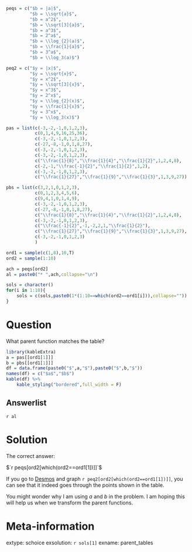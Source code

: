 ```r
peqs = c("$b = |a|$",
         "$b = \\sqrt{a}$",
         "$b = a^2$",
         "$b = \\sqrt[3]{a}$",
         "$b = a^3$",
         "$b = 2^a$",
         "$b = \\log_{2}(a)$",
         "$b = \\frac{1}{a}$",
         "$b = 3^a$",
         "$b = \\log_3(a)$")

peq2 = c("$y = |x|$",
         "$y = \\sqrt{x}$",
         "$y = x^2$",
         "$y = \\sqrt[3]{x}$",
         "$y = x^3$",
         "$y = 2^x$",
         "$y = \\log_{2}(x)$",
         "$y = \\frac{1}{x}$",
         "$y = 3^x$",
         "$y = \\log_3(x)$")

pas = list(c(-3,-2,-1,0,1,2,3),
           c(0,1,4,9,16,25,36),
           c(-3,-2,-1,0,1,2,3),
           c(-27,-8,-1,0,1,8,27),
           c(-3,-2,-1,0,1,2,3),
           c(-3,-2,-1,0,1,2,3),
           c("\\frac{1}{8}","\\frac{1}{4}","\\frac{1}{2}",1,2,4,8),
           c(-2,-1,"\\frac{-1}{2}","\\frac{1}{2}",1,2),
           c(-3,-2,-1,0,1,2,3),
           c("\\frac{1}{27}","\\frac{1}{9}","\\frac{1}{3}",1,3,9,27))

pbs = list(c(3,2,1,0,1,2,3),
           c(0,1,2,3,4,5,6),
           c(9,4,1,0,1,4,9),
           c(-3,-2,-1,0,1,2,3),
           c(-27,-8,-1,0,1,8,27),
           c("\\frac{1}{8}","\\frac{1}{4}","\\frac{1}{2}",1,2,4,8),
           c(-3,-2,-1,0,1,2,3),
           c("\\frac{-1}{2}",-1,-2,2,1,"\\frac{1}{2}"),
           c("\\frac{1}{27}","\\frac{1}{9}","\\frac{1}{3}",1,3,9,27),
           c(-3,-2,-1,0,1,2,3)
           )

ord1 = sample(c(1,8),10,T)
ord2 = sample(1:10)

ach = peqs[ord2]
al = paste0("* ",ach,collapse="\n")

sols = character()
for(i in 1:10){
    sols = c(sols,paste0(1*(1:10==which(ord2==ord1[i])),collapse=""))
}

```

Question
========

What parent function matches the table?

```r
library(kableExtra)
a = pas[[ord1[1]]]
b = pbs[[ord1[1]]]
df = data.frame(paste0("$",a,"$"),paste0("$",b,"$"))
names(df) = c("$a$","$b$")
kable(df) %>%
    kable_styling("bordered",full_width = F)

```


Answerlist
--------

`r al`



Solution
========

The correct answer:

$`r peqs[ord2[which(ord2==ord1[1])]]`$

If you go to [Desmos](https://www.desmos.com/calculator) and graph `r peq2[ord2[which(ord2==ord1[1])]]`, you can see that it indeed goes through the points shown in the table.

You might wonder why I am using $a$ and $b$ in the problem. I am hoping this will help us when we transform the parent functions.





Meta-information
============
extype: schoice
exsolution: `r sols[1]`
exname: parent_tables